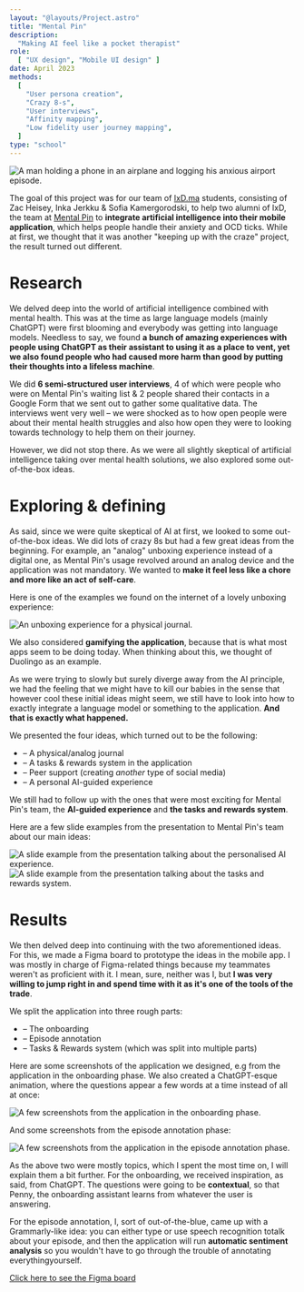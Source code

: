 ```yaml
---
layout: "@layouts/Project.astro"
title: "Mental Pin"
description:
  "Making AI feel like a pocket therapist"
role:
  [ "UX design", "Mobile UI design" ]
date: April 2023
methods:
  [
    "User persona creation",
    "Crazy 8-s",
    "User interviews",
    "Affinity mapping",
    "Low fidelity user journey mapping",
  ]
type: "school"
---
```


<Image class="mb-8 aspect-video" src={cover} alt="A man holding a phone in an airplane and logging his anxious airport episode." />

The goal of this project was for our team of [IxD.ma](https://ixd.ma/) students, consisting of Zac Heisey, Inka Jerkku & Sofia Kamergorodski, to help two alumni of IxD, the team at [Mental Pin](https://www.mentalpin.com) to **integrate artificial intelligence into their mobile application**, which helps people handle their anxiety and OCD ticks. While at first, we thought that it was another "keeping up with the craze" project, the result turned out different.

# Research

We delved deep into the world of artificial intelligence combined with mental health. This was at the time as large language models (mainly ChatGPT) were first blooming and everybody was getting into language models. Needless to say, we found **a bunch of amazing experiences with people using ChatGPT as their assistant to using it as a place to vent, yet we also found people who had caused more harm than good by putting their thoughts into a lifeless machine**.

We did **6 semi-structured user interviews**, 4 of which were people who were on Mental Pin's waiting list & 2 people shared their contacts in a Google Form that we sent out to gather some qualitative data. The interviews went very well – we were shocked as to how open people were about their mental health struggles and also how open they were to looking towards technology to help them on their journey.

However, we did not stop there. As we were all slightly skeptical of artificial intelligence taking over mental health solutions, we also explored some out-of-the-box ideas.

# Exploring & defining

As said, since we were quite skeptical of AI at first, we looked to some out-of-the-box ideas. We did lots of crazy 8s but had a few great ideas from the beginning. For example, an "analog" unboxing experience instead of a digital one, as Mental Pin's usage revolved around an analog device and the application was not mandatory. We wanted to **make it feel less like a chore and more like an act of self-care**.

Here is one of the examples we found on the internet of a lovely unboxing experience:

<Image class="inline" src={unboxing} alt="An unboxing experience for a physical journal." />

We also considered **gamifying the application**, because that is what most apps seem to be doing today. When thinking about this, we thought of Duolingo as an example.

As we were trying to slowly but surely diverge away from the AI principle, we had the feeling that we might have to kill our babies in the sense that however cool these initial ideas might seem, we still have to look into how to exactly integrate a language model or something to the application. **And that is exactly what happened.**

We presented the four ideas, which turned out to be the following:

- – A physical/analog journal
- – A tasks & rewards system in the application
- – Peer support (creating _another_ type of social media)
- – A personal AI-guided experience

We still had to follow up with the ones that were most exciting for Mental Pin's team, the **AI-guided experience** and **the tasks and rewards system**.

Here are a few slide examples from the presentation to Mental Pin's team about our main ideas:

<Image class="inline" src={aiexperience} alt="A slide example from the presentation talking about the personalised AI experience." />

<Image class="inline" src={tasksandrewards} alt="A slide example from the presentation talking about the tasks and rewards system." />

# Results

We then delved deep into continuing with the two aforementioned ideas. For this, we made a Figma board to prototype the ideas in the mobile app. I was mostly in charge of Figma-related things because my teammates weren't as proficient with it. I mean, sure, neither was I, but **I was very willing to jump right in and spend time with it as it's one of the tools of the trade**.

We split the application into three rough parts:

- – The onboarding
- – Episode annotation
- – Tasks & Rewards system (which was split into multiple parts)

Here are some screenshots of the application we designed, e.g from the application in the onboarding phase. We also created a ChatGPT-esque animation, where the questions appear a few words at a time instead of all at once:

<Image class="inline" src={onboarding} alt="A few screenshots from the application in the onboarding phase." />

And some screenshots from the episode annotation phase:

<Image class="inline" src={annotation} alt="A few screenshots from the application in the episode annotation phase." />

As the above two were mostly topics, which I spent the most time on, I will explain them a bit further. For the onboarding, we received inspiration, as said, from ChatGPT. The questions were going to be **contextual**, so that Penny, the onboarding assistant learns from whatever the user is answering.

For the episode annotation, I, sort of out-of-the-blue, came up with a Grammarly-like idea: you can either type or use speech recognition totalk about your episode, and then the application will run **automatic sentiment analysis** so you wouldn't have to go through the trouble of annotating everythingyourself.

[Click here to see the Figma board](https://www.figma.com/file/74tddu7foRTW6gzJ3LZXQp/Mental-Pin-%C3%97-IXD?type=design&node-id=1058%3A3534&mode=design&t=SysNZG2kgIuwolZG-1)

